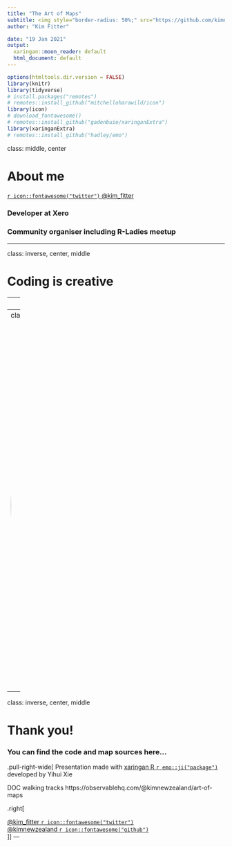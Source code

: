 ```yaml
---
title: "The Art of Maps"
subtitle: <img style="border-radius: 50%;" src="https://github.com/kimnewzealand/art-of-maps/blob/master/img/amcharts-pixelMap.png?raw=true" width="850px"/>
author: "Kim Fitter"

date: "19 Jan 2021"
output:
  xaringan::moon_reader: default
  html_document: default
---
```


```r
options(htmltools.dir.version = FALSE)
library(knitr)
library(tidyverse)
# install.packages("remotes")
# remotes::install_github("mitchelloharawild/icon")
library(icon)
# download_fontawesome()
# remotes::install_github("gadenbuie/xaringanExtra")
library(xaringanExtra)
# remotes::install_github("hadley/emo")
```



class: middle, center

# About me

[ `r icon::fontawesome("twitter")` @kim_fitter](https://twitter.com/kim_fitter)<br/>


### Developer at Xero

### Community organiser including R-Ladies meetup



---


class: inverse, center, middle

# Coding is creative 

---
class: center, middle



---
class: center, middle

<img style="border-radius: 50%;" src="https://github.com/kimnewzealand/art-of-maps/blob/master/img/doc-walks.PNG?raw=true" width="850px"/>

---

class: inverse, center, middle

# Thank you!

### You can find the code and map sources here...

.pull-right-wide[
 Presentation made with [xaringan R `r emo::ji("package")`](https://github.com/yihui/xaringan#xaringan) developed by Yihui Xie






DOC walking tracks https://observablehq.com/@kimnewzealand/art-of-maps



.right[

[@kim_fitter `r icon::fontawesome("twitter")`](https://twitter.com/kim_fitter)<br/>
[@kimnewzealand `r icon::fontawesome("github")`](https://github.com/kimnewzealand)<br/>
]]
---
